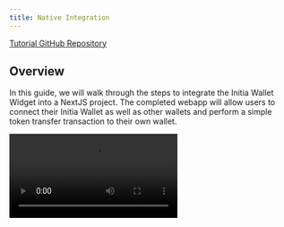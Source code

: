 ```yaml
---
title: Native Integration
---
```


[Tutorial GitHub Repository](https://github.com/initia-labs/examples/tree/main/frontend/react-wallet-widget)

## Overview

In this guide, we will walk through the steps to integrate the Initia Wallet Widget into a NextJS project. The completed webapp will allow users to connect their Initia Wallet as well as other wallets and perform a simple token transfer transaction to their own wallet.

<Frame>
<video controls src="/videos/initia_wallet_widget/using_initia_wallet_widget.mp4" />
</Frame>

## Prerequisites

- [NodeJS](https://nodejs.org)

## Project setup

First, we need to create a new template directory for our NextJS project.

```sh
npx create-next-app@latest initia-wallet-widget
```

Select "**Yes**" for all of the configuration prompts except for "Would you like to customize the default import alias".

Once the project is created, navigate into the project directory and install the dependencies. For this tutorial, we will need to use 4 libraries:

- `@initia/interwovenkit-react`: A React library that provides all the components for the Initia Wallet Widget.
- `wagmi`: A React library for managing connections to EVM wallets.
- `@tanstack/react-query`: A data-fetching library for React.
- `cosmjs-types`: A javascript library that provides message definitions for interacting with Cosmos SDK-based blockchains.

```sh
cd initia-wallet-widget
npm install @initia/interwovenkit-react wagmi @tanstack/react-query cosmjs-types
```

<Info>
When the transaction modal unmounts, the transaction gets automatically rejected.  
If `StrictMode` is on, React renders the component twice, so the transaction might get rejected immediately.  
This only happens in development mode. To avoid it, you can temporarily disable `StrictMode`.  

```ts next.config.ts
import type { NextConfig } from "next";

const nextConfig: NextConfig = {
  reactStrictMode: false,
};

export default nextConfig;
```
</Info>

Once we have the project setup, we can start developing the frontend.

## Developing

### Creating a Provider component

First, we need to create a new **client component** that will inject the CSS styles required by the widget and wrap your application into `<WagmiProvider>`, `<QueryClientProvider>` and `<InitiaWidgetProvider>`.

```tsx src/components/Providers.tsx
"use client"; // this is needed to make this a client component

import { useEffect, type PropsWithChildren } from "react";
// import the required dependencies
import { createConfig, http, WagmiProvider } from "wagmi";
import { mainnet } from "wagmi/chains";
import { QueryClient, QueryClientProvider } from "@tanstack/react-query";
import { injectStyles, InitiaWidgetProvider } from "@initia/interwovenkit-react";
import initiaWidgetStyles from "@initia/interwovenkit-react/styles.js";

// initialize wagmi and react-query
const wagmiConfig = createConfig({
  chains: [mainnet],
  transports: { [mainnet.id]: http() },
});
const queryClient = new QueryClient();


export default function Providers({ children }: PropsWithChildren) {
  // inject CSS styles for Initia Widget
  useEffect(() => {
    injectStyles(initiaWidgetStyles);
  }, []);

  // wrap your app with all the providers
  return (
    <WagmiProvider config={wagmiConfig}>
      <QueryClientProvider client={queryClient}>
        <InitiaWidgetProvider>{children}</InitiaWidgetProvider>
      </QueryClientProvider>
    </WagmiProvider>
  );
}
```

### Wrapping your app with the Provider

Then, we can wrap our project with the Provider component that we just created. This will allow us to use the hooks provided by Wallet Widget. 
To do so, we need to import the `Providers` component and wrap the `children` component in `src/app/layout.tsx` with it.

```tsx src/app/layout.tsx
import type { Metadata } from "next";
import Providers from "../components/Providers";

export const metadata: Metadata = {
  title: "Initia InterwovenKit Example",
  description: "Generated by create next app",
};

export default function RootLayout({
  children,
}: Readonly<{
  children: React.ReactNode;
}>) {
  return (
    <html lang="en">
      <body>
        <Providers>{children}</Providers>
      </body>
    </html>
  );
}
```

### Using the Wallet Widget

Once we have all the providers in place, we can use the `useInterwovenKit` hook to interact with the wallet. We will do this by modifying `src/app/page.tsx`.

First, we declare `use client` at the top of the file and import the necessary libraries and hooks.

```tsx src/app/page.tsx
'use client';

import { useState } from "react";
import { useInterwovenKit } from "@initia/interwovenkit-react";
import { MsgSend } from "cosmjs-types/cosmos/bank/v1beta1/tx";
```

- `useInterwovenKit`: The hook that we will use to interact with the widget
- `MsgSend`: A message type that is used to send tokens from one wallet to another.

Finally, we will implement the Home component that will house our webapp functionality. We begin by declaring the the necessary state variables.

```tsx src/app/page.tsx
const { address, openConnect, openWallet, requestTxBlock } = useInterwovenKit();
const [isLoading, setIsLoading] = useState(false);
const [transactionHash, setTransactionHash] = useState<string | null>(null);
```

- `address`: The Initia address of the connected wallet.
- `openConnect`: A function that we can use to open the wallet connect modal.
- `openWallet`: A function that allows us to open the wallet widget modal.
- `requestTxBlock`: A function that allows us to request a transaction from the wallet.
- `isLoading`: A state variable that indicates whether the transaction is being requested.
- `transactionHash`: A state variable that stores the transaction hash.

Then, we implement a `send` function that will send a transaction to the wallet. The function will check if the wallet is connected, and if it is, it will request a transaction to send 1000000 `uinit` (1 INIT) from the wallet to itself.

```tsx src/app/page.tsx
const send = async () => {
  if (!initiaAddress) return;

  setIsLoading(true);

  // create the MsgSend
  const messages = [
    {
      typeUrl: "/cosmos.bank.v1beta1.MsgSend",
      value: MsgSend.fromPartial({
        fromAddress: initiaAddress,
        toAddress: initiaAddress,
        amount: [{ amount: "1000000", denom: "uinit" }],
      }),
    },
  ];

  try {
    // sign and broadcast tx
    const { transactionHash: hash } = await requestTxBlock({ messages, memo: "Hello world!" });
    setTransactionHash(hash);
    console.log("Transaction successful: ", hash);
  } catch (error) {
    console.error("Transaction failed: ", error);
  } finally {
    setIsLoading(false);
  }
};
```

Finally, we return the component that will be exposed to the user. The example component below renders a simple user interface for wallet interaction:
- If no wallet is connected, it displays a "Connect" button.
- Once connected, it shows the user's address and a "Send 1 INIT" button.
- The send button triggers a transaction sending 1 INIT to the user's own address.
- After a successful transaction, it displays the transaction hash with a link to the block explorer.

```tsx src/app/page.tsx
return (
    <main className="flex min-h-screen flex-col items-center p-24 bg-white">
      <div className="z-10 max-w-5xl w-full items-center justify-start font-mono text-sm flex flex-col mb-auto">
        {initiaAddress ? (
          <div className="flex flex-col space-y-4">
            <button
              onClick={openWallet}
              className="bg-transparent text-black font-bold py-2 px-4 rounded border border-black h-[10vh] flex items-center justify-center"
            >
              {initiaAddress}
            </button>
            <button
              onClick={send}
              disabled={isLoading}
              className="bg-transparent text-black font-bold py-2 px-4 rounded border border-black h-[10vh] flex items-center justify-center disabled:opacity-50"
            >
              {isLoading ? 'Sending...' : 'Send 1 INIT'}
            </button>
            {transactionHash && (
              <p className="text-green-600">
                Transaction successful:{' '}
                <a
                  href={`https://scan.initia.xyz/initiation-2/txs/${transactionHash}`}
                  target="_blank"
                  rel="noopener noreferrer"
                  className="underline"
                >
                  {transactionHash}
                </a>
              </p>
            )}
          </div>
        ) : (
          <button
            onClick={openConnect}
            className="bg-transparent text-black font-bold py-2 px-4 rounded border border-black h-[10vh] flex items-center justify-center"
          >
            Connect
          </button>
        )}
      </div>
    </main>
);
```

The final `src/app/layout.tsx`, `src/app/page.tsx` and `src/components/Providers.tsx` file should look like the following:

<CodeGroup>
```tsx src/app/page.tsx
"use client";

import { useInterwovenKit } from "@initia/interwovenkit-react";
import { MsgSend } from "cosmjs-types/cosmos/bank/v1beta1/tx";
import { useState } from "react";

export default function Home() {
  const { initiaAddress, openConnect, openWallet, requestTxBlock } =
    useInterwovenKit();
  const [isLoading, setIsLoading] = useState(false);
  const [transactionHash, setTransactionHash] = useState<string | null>(null);

  const send = async () => {
    if (!initiaAddress) return;

    setIsLoading(true);

    // create the MsgSend
    const messages = [
      {
        typeUrl: "/cosmos.bank.v1beta1.MsgSend",
        value: MsgSend.fromPartial({
          fromAddress: initiaAddress,
          toAddress: initiaAddress,
          amount: [{ amount: "1000000", denom: "uinit" }],
        }),
      },
    ];

    try {
      // sign and broadcast tx
      const { transactionHash: hash } = await requestTxBlock({
        messages,
        memo: "Hello world!",
      });
      setTransactionHash(hash);
      console.log("Transaction successful: ", hash);
    } catch (error) {
      console.error("Transaction failed: ", error);
    } finally {
      setIsLoading(false);
    }
  };

  return (
    <main className="flex min-h-screen flex-col items-center p-24 bg-white">
      <div className="z-10 max-w-5xl w-full items-center justify-start font-mono text-sm flex flex-col mb-auto">
        {initiaAddress ? (
          <div className="flex flex-col space-y-4">
            <button
              onClick={openWallet}
              className="bg-transparent text-black font-bold py-2 px-4 rounded border border-black h-[10vh] flex items-center justify-center"
            >
              {initiaAddress}
            </button>
            <button
              onClick={send}
              disabled={isLoading}
              className="bg-transparent text-black font-bold py-2 px-4 rounded border border-black h-[10vh] flex items-center justify-center disabled:opacity-50"
            >
              {isLoading ? "Sending..." : "Send 1 INIT"}
            </button>
            {transactionHash && (
              <p className="text-green-600">
                Transaction successful:{" "}
                <a
                  href={`https://scan.initia.xyz/initiation-2/txs/${transactionHash}`}
                  target="_blank"
                  rel="noopener noreferrer"
                  className="underline"
                >
                  {transactionHash}
                </a>
              </p>
            )}
          </div>
        ) : (
          <button
            onClick={openConnect}
            className="bg-transparent text-black font-bold py-2 px-4 rounded border border-black h-[10vh] flex items-center justify-center"
          >
            Connect
          </button>
        )}
      </div>
    </main>
  );
}
```
```tsx src/app/layout.tsx
import type { Metadata } from "next";
import Providers from "../components/Providers";

export const metadata: Metadata = {
  title: "Create Next App",
  description: "Generated by create next app",
};

export default function RootLayout({
  children,
}: Readonly<{
  children: React.ReactNode;
}>) {
  return (
    <html lang="en">
      <body>
        <Providers>{children}</Providers>
      </body>
    </html>
  );
}

```
```tsx src/components/Providers.tsx
"use client"; // this is needed to make this a client component

import { useEffect, type PropsWithChildren } from "react";
// import the required dependencies
import { createConfig, http, WagmiProvider } from "wagmi";
import { mainnet } from "wagmi/chains";
import { QueryClient, QueryClientProvider } from "@tanstack/react-query";
import { injectStyles, InitiaWidgetProvider } from "@initia/interwovenkit-react";
import initiaWidgetStyles from "@initia/interwovenkit-react/styles.js";

// initialize wagmi and react-query
const wagmiConfig = createConfig({
  chains: [mainnet],
  transports: { [mainnet.id]: http() },
});
const queryClient = new QueryClient();

export default function Providers({ children }: PropsWithChildren) {
  // inject CSS styles for Initia Widget
  useEffect(() => {
    injectStyles(initiaWidgetStyles);
  }, []);

  // wrap your app with all the providers
  return (
    <WagmiProvider config={wagmiConfig}>
      <QueryClientProvider client={queryClient}>
        <InitiaWidgetProvider>{children}</InitiaWidgetProvider>
      </QueryClientProvider>
    </WagmiProvider>
  );
}
```
```ts next.config.ts
import type { NextConfig } from "next";

const nextConfig: NextConfig = {
  reactStrictMode: true,
};

export default nextConfig;
```
</CodeGroup>

You can then run the project with `npm run dev` and navigate to `http://localhost:3000` to see the project in action. If everything is working correctly, you should see an interface similar to the following:

<Frame>
![Initia Wallet Widget](/images/wallet-widget/wallet_widget_connect.png)
</Frame>

Clicking on "Connect" will open the wallet selector


<Frame>
![Initia Wallet Widget](/images/wallet-widget/wallet_widget_wallets.png)
</Frame>

Once a wallet is connected, clicking on "Send 1 INIT" will send a transaction to the wallet.

<Frame>
![Initia Wallet Widget](/images/wallet-widget/wallet_widget_connected.png)
</Frame>

Once the transaction is sent, the transaction hash will be displayed in the interface.

<Frame>
![Initia Wallet Widget](/images/wallet-widget/wallet_widget_success.png)
</Frame>

And that's it! You have successfully integrated the Initia Wallet Widget into your NextJS project. You can further extend this example in various ways, such as:

- Showing the user's INIT balance when the wallet is connected.
- Preventing the user from sending transactions if they do not have enough INIT balance.
- Allowing users to specify the amount of INIT to send and the destination address

and more.
